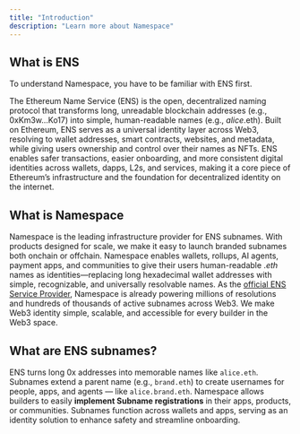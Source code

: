 ```yaml
---
title: "Introduction"
description: "Learn more about Namespace"
---
```


## What is ENS

<Note>
  To understand Namespace, you have to be familiar with ENS first.
</Note>

The Ethereum Name Service (ENS) is the open, decentralized naming protocol that transforms long, unreadable blockchain addresses (e.g., 0xKm3w...Ko17) into simple, human-readable names (e.g., _alice_.eth). Built on Ethereum, ENS serves as a universal identity layer across Web3, resolving to wallet addresses, smart contracts, websites, and metadata, while giving users ownership and control over their names as NFTs. ENS enables safer transactions, easier onboarding, and more consistent digital identities across wallets, dapps, L2s, and services, making it a core piece of Ethereum’s infrastructure and the foundation for decentralized identity on the internet.

## What is Namespace

Namespace is the leading infrastructure provider for ENS subnames. With products designed for scale, we make it easy to launch branded subnames both onchain or offchain. Namespace enables wallets, rollups, AI agents, payment apps, and communities to give their users human-readable ._eth_ names as identities—replacing long hexadecimal wallet addresses with simple, recognizable, and universally resolvable names. As the [official ENS Service Provider](https://www.tally.xyz/gov/ens/proposal/20404686300257550242704646761273386459664655640264490428281621095220078268383), Namespace is already powering millions of resolutions and hundreds of thousands of active subnames across Web3. We make Web3 identity simple, scalable, and accessible for every builder in the Web3 space.

## What are ENS subnames?

ENS turns long 0x addresses into memorable names like `alice.eth`. Subnames extend a parent name (e.g., `brand.eth`) to create usernames for people, apps, and agents — like `alice.brand.eth`. Namespace allows builders to easily **implement Subname registrations** in their apps, products, or communities. Subnames function across wallets and apps, serving as an identity solution to enhance safety and streamline onboarding.